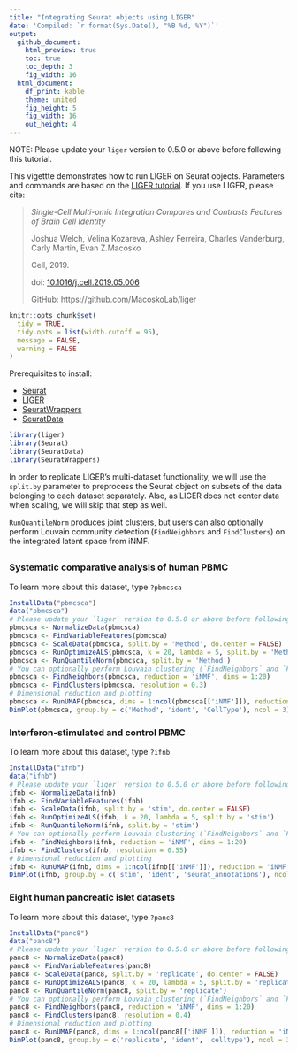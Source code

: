 ```yaml
---
title: "Integrating Seurat objects using LIGER"
date: 'Compiled: `r format(Sys.Date(), "%B %d, %Y")`'
output: 
  github_document:
    html_preview: true
    toc: true
    toc_depth: 3
    fig_width: 16
  html_document:
    df_print: kable
    theme: united
    fig_height: 5
    fig_width: 16
    out_height: 4
---
```


NOTE: Please update your `liger` version to 0.5.0 or above before following this tutorial.

This vigettte demonstrates how to run LIGER on Seurat objects. Parameters and commands are based on the [LIGER tutorial](http://htmlpreview.github.io/?https://github.com/MacoskoLab/liger/blob/master/vignettes/Integrating_multi_scRNA_data.html). If you use LIGER, please cite:
  
> *Single-Cell Multi-omic Integration Compares and Contrasts Features of Brain Cell Identity*
>
> Joshua Welch, Velina Kozareva, Ashley Ferreira, Charles Vanderburg, Carly Martin, Evan Z.Macosko
>
> Cell, 2019.
>
> doi: [10.1016/j.cell.2019.05.006](https://doi.org/10.1016/j.cell.2019.05.006)
>
> GitHub: https://github.com/MacoskoLab/liger

```r
knitr::opts_chunk$set(
  tidy = TRUE,
  tidy.opts = list(width.cutoff = 95),
  message = FALSE,
  warning = FALSE
)
```

Prerequisites to install: 

* [Seurat](https://satijalab.org/seurat/install) 
* [LIGER](https://github.com/MacoskoLab/liger) 
* [SeuratWrappers](https://github.com/satijalab/seurat-wrappers)
* [SeuratData](https://github.com/satijalab/seurat-data) 

```r
library(liger)
library(Seurat)
library(SeuratData)
library(SeuratWrappers)
```

In order to replicate LIGER's multi-dataset functionality, we will use the `split.by` parameter to preprocess the Seurat object on subsets of the data belonging to each dataset separately. Also, as LIGER does not center data when scaling, we will skip that step as well.

`RunQuantileNorm` produces joint clusters, but users can also optionally perform Louvain community detection (`FindNeighbors` and `FindClusters`) on the integrated latent space from iNMF.

## {.tabset .tabset-pills}

### Systematic comparative analysis of human PBMC

To learn more about this dataset, type `?pbmcsca` 

```r
InstallData("pbmcsca")
data("pbmcsca")
# Please update your `liger` version to 0.5.0 or above before following this tutorial
pbmcsca <- NormalizeData(pbmcsca)
pbmcsca <- FindVariableFeatures(pbmcsca)
pbmcsca <- ScaleData(pbmcsca, split.by = 'Method', do.center = FALSE)
pbmcsca <- RunOptimizeALS(pbmcsca, k = 20, lambda = 5, split.by = 'Method')
pbmcsca <- RunQuantileNorm(pbmcsca, split.by = 'Method')
# You can optionally perform Louvain clustering (`FindNeighbors` and `FindClusters`) after `RunQuantileNorm` according to your needs
pbmcsca <- FindNeighbors(pbmcsca, reduction = 'iNMF', dims = 1:20)
pbmcsca <- FindClusters(pbmcsca, resolution = 0.3)
# Dimensional reduction and plotting
pbmcsca <- RunUMAP(pbmcsca, dims = 1:ncol(pbmcsca[['iNMF']]), reduction = 'iNMF')
DimPlot(pbmcsca, group.by = c('Method', 'ident', 'CellType'), ncol = 3)
```

### Interferon-stimulated and control PBMC

To learn more about this dataset, type `?ifnb` 

```r
InstallData("ifnb")
data("ifnb")
# Please update your `liger` version to 0.5.0 or above before following this tutorial.
ifnb <- NormalizeData(ifnb)
ifnb <- FindVariableFeatures(ifnb)
ifnb <- ScaleData(ifnb, split.by = 'stim', do.center = FALSE)
ifnb <- RunOptimizeALS(ifnb, k = 20, lambda = 5, split.by = 'stim')
ifnb <- RunQuantileNorm(ifnb, split.by = 'stim')
# You can optionally perform Louvain clustering (`FindNeighbors` and `FindClusters`) after `RunQuantileNorm` according to your needs
ifnb <- FindNeighbors(ifnb, reduction = 'iNMF', dims = 1:20)
ifnb <- FindClusters(ifnb, resolution = 0.55)
# Dimensional reduction and plotting
ifnb <- RunUMAP(ifnb, dims = 1:ncol(ifnb[['iNMF']]), reduction = 'iNMF')
DimPlot(ifnb, group.by = c('stim', 'ident', 'seurat_annotations'), ncol = 3)
```

### Eight human pancreatic islet datasets

To learn more about this dataset, type `?panc8` 

```r
InstallData("panc8")
data("panc8")
# Please update your `liger` version to 0.5.0 or above before following this tutorial.
panc8 <- NormalizeData(panc8)
panc8 <- FindVariableFeatures(panc8)
panc8 <- ScaleData(panc8, split.by = 'replicate', do.center = FALSE)
panc8 <- RunOptimizeALS(panc8, k = 20, lambda = 5, split.by = 'replicate')
panc8 <- RunQuantileNorm(panc8, split.by = 'replicate')
# You can optionally perform Louvain clustering (`FindNeighbors` and `FindClusters`) after `RunQuantileNorm` according to your needs
panc8 <- FindNeighbors(panc8, reduction = 'iNMF', dims = 1:20)
panc8 <- FindClusters(panc8, resolution = 0.4)
# Dimensional reduction and plotting
panc8 <- RunUMAP(panc8, dims = 1:ncol(panc8[['iNMF']]), reduction = 'iNMF')
DimPlot(panc8, group.by = c('replicate', 'ident', 'celltype'), ncol = 3)
```
